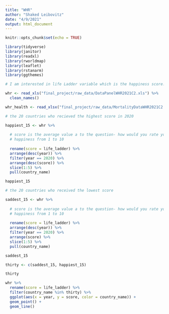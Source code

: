 ```yaml
---
title: "WHR"
author: "Shaked Leibovitz"
date: "4/9/2021"
output: html_document
---
```


```r
knitr::opts_chunk$set(echo = TRUE)
```

```r
library(tidyverse)
library(janitor)
library(readxl)
library(rworldmap)
library(leaflet)
library(rstanarm)
library(ggthemes)
```

```r
# I am interested in life Ladder variable which is the happiness score.

whr <- read_xls("final_project/raw_data/DataPanelWHR2021C2.xls") %>% 
  clean_names()

whr_health <- read_xlsx("final_project/raw_data/MortalityDataWHR2021C2.xlsx")
```

```r
# the 20 countries who recieved the highest score in 2020

happiest_15 <- whr %>% 
  
  # score is the average value a to the question- how would you rate your
  # happiness from 1 to 10
  
  rename(score = life_ladder) %>% 
  arrange(desc(year)) %>% 
  filter(year == 2020) %>% 
  arrange(desc(score)) %>% 
  slice(1:5) %>% 
  pull(country_name)

happiest_15
```

```r
# the 20 countries who received the lowest score

saddest_15 <- whr %>% 
  
  # score is the average value a to the question- how would you rate your
  # happiness from 1 to 10
  
  rename(score = life_ladder) %>% 
  arrange(desc(year)) %>% 
  filter(year == 2020) %>% 
  arrange(score) %>% 
  slice(1:5) %>% 
  pull(country_name)

saddest_15
```

```r
thirty <- c(saddest_15, happiest_15)

thirty

whr %>%
  rename(score = life_ladder) %>% 
  filter(country_name %in% thirty) %>%  
  ggplot(aes(x = year, y = score, color = country_name)) +
  geom_point() +
  geom_line() 
  

```

